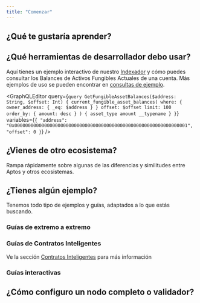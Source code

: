 ```yaml
---
title: "Comenzar"
---
```




## ¿Qué te gustaría aprender?

<CardGrid>
  <LinkCard href="/es/build/smart-contracts" title="Contratos Inteligentes" description="Aprende cómo escribir contratos inteligentes en Aptos con el lenguaje de programación Move." />

  <LinkCard href="/es/build/indexer" title="Consultar Datos" description="Usa el Indexador de Aptos para consultar datos de la cadena de manera eficiente." />

  <LinkCard href="/es/network/blockchain/blockchain-deep-dive" title="Infraestructura de Blockchain" description="Aprende los diferentes componentes de la infraestructura de la blockchain de Aptos." />
</CardGrid>

## ¿Qué herramientas de desarrollador debo usar?

<CardGrid>
  <LinkCard href="/es/build/sdks" title="SDKs" description="Usa nuestros SDKs de TypeScript, Python, Rust y otros para enviar transacciones y leer datos de la cadena." />

  <LinkCard href="/es/build/indexer" title="Indexador" description="Consulta datos de la cadena como balances de cuentas, transacciones históricas, NFTs por cuenta y más." />

  <LinkCard href="/es/build/cli" title="CLI" description="Compila y perfila contratos inteligentes Move, ejecuta una red local y más con la CLI de Aptos." />
</CardGrid>

Aquí tienes un ejemplo interactivo de nuestro [Indexador](/es/build/indexer) y cómo puedes consultar los Balances de Activos Fungibles Actuales de una cuenta. Más ejemplos de uso se pueden encontrar en [consultas de ejemplo](/es/build/indexer/indexer-api/fungible-asset-balances).

<GraphQLEditor
  query={`query GetFungibleAssetBalances($address: String, $offset: Int) {
  current_fungible_asset_balances(
    where: { owner_address: { _eq: $address } }
    offset: $offset
    limit: 100
    order_by: { amount: desc }
  ) {
    asset_type
    amount
    __typename
  }
}`}
  variables={`{
  "address": "0x0000000000000000000000000000000000000000000000000000000000000001",
  "offset": 0
}`}
/>

## ¿Vienes de otro ecosistema?

Rampa rápidamente sobre algunas de las diferencias y similitudes entre Aptos y otros ecosistemas.

<CardGrid>
  <LinkCard href="/es/build/get-started/ethereum-cheatsheet" title="Hoja de Referencia de Ethereum / EVM a Aptos" />

  <LinkCard href="/es/build/get-started/solana-cheatsheet" title="Hoja de Referencia de Solana / SVM a Aptos" />

  <LinkCard href="/es/network/blockchain/move#comparison-to-other-vms" title="Comparación de VM" />
</CardGrid>

## ¿Tienes algún ejemplo?

Tenemos todo tipo de ejemplos y guías, adaptados a lo que estás buscando.

### Guías de extremo a extremo

<CardGrid>
  <LinkCard href="/es/build/guides/first-transaction" title="Tu Primera Transacción" description="Este tutorial describe cómo generar y enviar transacciones a la blockchain de Aptos, y verificar estas transacciones enviadas." />

  <LinkCard href="/es/build/guides/your-first-nft" title="Tu Primer NFT" description="Este tutorial describe cómo crear y transferir activos no fungibles en la blockchain de Aptos." />

  <LinkCard href="/es/build/guides/first-fungible-asset" title="Tu Primer Activo Fungible" description="Este tutorial introduce cómo puedes compilar, desplegar y acuñar tu propio activo fungible (FA), llamado FACoin." />
</CardGrid>

### Guías de Contratos Inteligentes

Ve la sección [Contratos Inteligentes](/es/build/smart-contracts) para más información

<CardGrid>
  <LinkCard href="/es/build/guides/build-e2e-dapp/1-create-smart-contract" title="Crear un Contrato Inteligente" description="Este es el primer capítulo del tutorial sobre construir una dapp de extremo a extremo en Aptos." />

  <LinkCard href="https://github.com/aptos-labs/aptos-core/tree/main/aptos-move/move-examples" title="Ejemplos de Move en Aptos" description="30+ ejemplos sobre cómo desarrollar Move en Aptos" target="_blank" />

  <LinkCard href="https://github.com/aptos-labs/aptos-core/tree/main/aptos-move/move-examples/move-tutorial" title="Tutorial de Move" description="Cubre los fundamentos de la programación con Move" target="_blank" />
</CardGrid>

### Guías interactivas

<CardGrid>
  <LinkCard href="https://learn.aptoslabs.com/workshops" title="Aprende Aptos" description="Guías básicas y avanzadas" target="_blank" />

  <LinkCard href="https://movespiders.com" title="Move Spiders" description="Aprende sobre Move con una mascota araña amigable por Move Spiders" target="_blank" />

  <LinkCard href="https://www.aptosshores.com" title="Aptos Shores" description="Aprende sobre Move con Aptos Shores" target="_blank" />
</CardGrid>

## ¿Cómo configuro un nodo completo o validador?

<CardGrid>
  <LinkCard href="/es/network/nodes/full-node" title="Configurar un nodo completo" />

  <LinkCard href="/es/network/nodes/validator-node" title="Configurar un validador" />
</CardGrid>
